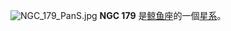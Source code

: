 {{NGCInfoBox|NGCID=NGC 179|發現者=法蘭斯萊文沃思|發現日期=1886年-月-日|其他編號=ESO 540-7,MCG -3-2-26|曆元=J2000.0|赤經=37分46.3秒|赤緯=-17°51'0"|星座=鲸鱼座|星體=星系|星等=13.2|表面亮度=|藍等=14.2}}
[[File:NGC_179_PanS.jpg|thumb]]
'''NGC 179''' 是[[鲸鱼座|鲸鱼座]]的一個[[星系|星系]]。

{{NGCReference|179}}
{{Catalogs|NGC=179}}

{{Galaxy-stub}}